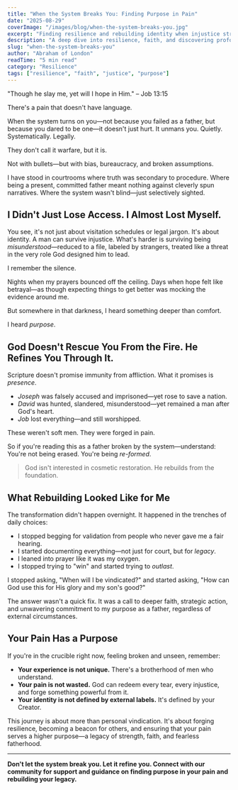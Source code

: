```yaml
---
title: "When the System Breaks You: Finding Purpose in Pain"
date: "2025-08-29"
coverImage: "/images/blog/when-the-system-breaks-you.jpg"
excerpt: "Finding resilience and rebuilding identity when injustice strikes fathers."
description: "A deep dive into resilience, faith, and discovering profound purpose amidst the pain and injustice inflicted by broken systems."
slug: "when-the-system-breaks-you"
author: "Abraham of London"
readTime: "5 min read"
category: "Resilience"
tags: ["resilience", "faith", "justice", "purpose"]
---
```


"Though he slay me, yet will I hope in Him." – Job 13:15

There's a pain that doesn't have language.

When the system turns on you—not because you failed as a father, but because you dared to be one—it doesn't just hurt. It unmans you. Quietly. Systematically. Legally.

They don't call it warfare, but it is.

Not with bullets—but with bias, bureaucracy, and broken assumptions.

I have stood in courtrooms where truth was secondary to procedure. Where being a present, committed father meant nothing against cleverly spun narratives. Where the system wasn't blind—just selectively sighted.

## I Didn't Just Lose Access. I Almost Lost Myself.

You see, it's not just about visitation schedules or legal jargon. It's about identity. A man can survive injustice. What's harder is surviving being *misunderstood*—reduced to a file, labeled by strangers, treated like a threat in the very role God designed him to lead.

I remember the silence.

Nights when my prayers bounced off the ceiling. Days when hope felt like betrayal—as though expecting things to get better was mocking the evidence around me.

But somewhere in that darkness, I heard something deeper than comfort.

I heard *purpose*.

## God Doesn't Rescue You From the Fire. He Refines You Through It.

Scripture doesn't promise immunity from affliction. What it promises is *presence*.

- *Joseph* was falsely accused and imprisoned—yet rose to save a nation.
- *David* was hunted, slandered, misunderstood—yet remained a man after God's heart.
- *Job* lost everything—and still worshipped.

These weren't soft men. They were forged in pain.

So if you're reading this as a father broken by the system—understand: You're not being erased. You're being *re-formed*.

> God isn't interested in cosmetic restoration. He rebuilds from the foundation.

## What Rebuilding Looked Like for Me

The transformation didn't happen overnight. It happened in the trenches of daily choices:

- I stopped begging for validation from people who never gave me a fair hearing.
- I started documenting everything—not just for court, but for *legacy*.
- I leaned into prayer like it was my oxygen.
- I stopped trying to "win" and started trying to *outlast*.

I stopped asking, "When will I be vindicated?" and started asking, "How can God use this for His glory and my son's good?"

The answer wasn't a quick fix. It was a call to deeper faith, strategic action, and unwavering commitment to my purpose as a father, regardless of external circumstances.

## Your Pain Has a Purpose

If you're in the crucible right now, feeling broken and unseen, remember:

* **Your experience is not unique.** There's a brotherhood of men who understand.
* **Your pain is not wasted.** God can redeem every tear, every injustice, and forge something powerful from it.
* **Your identity is not defined by external labels.** It's defined by your Creator.

This journey is about more than personal vindication. It's about forging resilience, becoming a beacon for others, and ensuring that your pain serves a higher purpose—a legacy of strength, faith, and fearless fatherhood.

---

**Don't let the system break you. Let it refine you. Connect with our community for support and guidance on finding purpose in your pain and rebuilding your legacy.**
